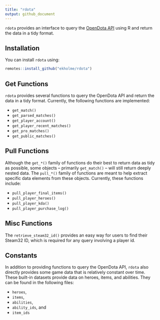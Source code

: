 ```yaml
---
title: "rdota"
output: github_document
---
```


`rdota` provides an interface to query the [OpenDota API](https://docs.opendota.com/) using R and return the data in a tidy format.

## Installation

You can install `rdota` using:

```r
remotes::install_github("ekholme/rdota")
```

## Get Functions

`rdota` provides several functions to query the OpenDota API and return the data in a tidy format. Currently, the following functions are implemented:

- `get_match()`
- `get_parsed_matches()`
- `get_player_account()`
- `get_player_recent_matches()`
- `get_pro_matches()`
- `get_public_matches()`

## Pull Functions

Although the `get_*()` family of functions do their best to return data as tidy as possible, some objects -- primarily `get_match()` -- will still return deeply nested data. The `pull_*()` family of functions are meant to help extract specific data elements from these objects. Currently, these functions include:

- `pull_player_final_items()`
- `pull_player_heroes()`
- `pull_player_kda()`
- `pull_player_purchase_log()`

## Misc Functions

The `retrieve_steam32_id()` provides an easy way for users to find their Steam32 ID, which is required for any query involving a player id.

## Constants

In addition to providing functions to query the OpenDota API, `rdota` also directly provides some game data that is relatively constant over time. These built-in datasets provide data on heroes, items, and abilities. They can be found in the following files:

- `heroes`,
- `items`,
- `abilities`,
- `ability_ids`, and
- `item_ids`




